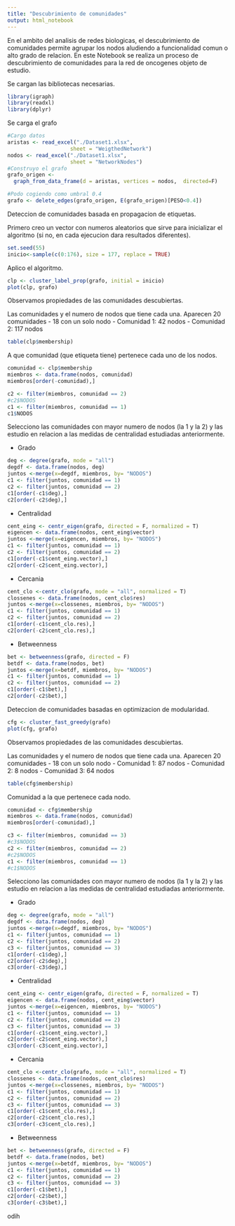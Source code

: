 ---
title: "Descubrimiento de comunidades"
output: html_notebook
---

En el ambito del analisis de redes biologicas, el descubrimiento de comunidades permite agrupar los nodos aludiendo a funcionalidad comun o alto grado de relacion.
En este Notebook se realiza un proceso de descubrimiento de comunidades para la red de oncogenes objeto de estudio.


Se cargan las bibliotecas necesarias.
```{r}
library(igraph)
library(readxl)
library(dplyr)
```

Se carga el grafo
```{r}
#Cargo datos
aristas <- read_excel("./Dataset1.xlsx", 
                    sheet = "WeigthedNetwork")
nodos <- read_excel("./Dataset1.xlsx", 
                    sheet = "NetworkNodes")
#Construyo el grafo
grafo_origen <- 
  graph_from_data_frame(d = aristas, vertices = nodos,  directed=F)

#Podo cogiendo como umbral 0.4
grafo <- delete_edges(grafo_origen, E(grafo_origen)[PESO<0.4])
```

Deteccion de comunidades basada en propagacion de etiquetas.

Primero creo un vector con numeros aleatorios que sirve para inicializar el algoritmo (si no, en cada ejecucion dara resultados diferentes).
```{r}
set.seed(55)
inicio<-sample(c(0:176), size = 177, replace = TRUE)
```

Aplico el algoritmo.
```{r}
clp <- cluster_label_prop(grafo, initial = inicio)
plot(clp, grafo)
```
Observamos propiedades de las comunidades descubiertas.

Las comunidades y el numero de nodos que tiene cada una.
Aparecen 20 comunidades
- 18 con un solo nodo
- Comunidad 1: 42 nodos
- Comunidad 2: 117 nodos
```{r}
table(clp$membership)
```

A que comunidad (que etiqueta tiene) pertenece cada uno de los nodos. 
```{r}
comunidad <- clp$membership
miembros <- data.frame(nodos, comunidad)
miembros[order(-comunidad),]

c2 <- filter(miembros, comunidad == 2)
#c2$NODOS
c1 <- filter(miembros, comunidad == 1)
c1$NODOS
```

Selecciono las comunidades con mayor numero de nodos (la 1 y la 2) y las estudio en relacion a las medidas de centralidad estudiadas anteriormente.

- Grado
```{r}
deg <- degree(grafo, mode = "all")
degdf <- data.frame(nodos, deg)
juntos <-merge(x=degdf, miembros, by= "NODOS")
c1 <- filter(juntos, comunidad == 1)
c2 <- filter(juntos, comunidad == 2)
c1[order(-c1$deg),]
c2[order(-c2$deg),]
```

- Centralidad
```{r}
cent_eing <- centr_eigen(grafo, directed = F, normalized = T)
eigencen <- data.frame(nodos, cent_eing$vector)
juntos <-merge(x=eigencen, miembros, by= "NODOS")
c1 <- filter(juntos, comunidad == 1)
c2 <- filter(juntos, comunidad == 2)
c1[order(-c1$cent_eing.vector),]
c2[order(-c2$cent_eing.vector),]
```

- Cercania
```{r}
cent_clo <-centr_clo(grafo, mode = "all", normalized = T)
clossenes <- data.frame(nodos, cent_clo$res)
juntos <-merge(x=clossenes, miembros, by= "NODOS")
c1 <- filter(juntos, comunidad == 1)
c2 <- filter(juntos, comunidad == 2)
c1[order(-c1$cent_clo.res),]
c2[order(-c2$cent_clo.res),]
```
- Betweenness
```{r}
bet <- betweenness(grafo, directed = F)
betdf <- data.frame(nodos, bet)
juntos <-merge(x=betdf, miembros, by= "NODOS")
c1 <- filter(juntos, comunidad == 1)
c2 <- filter(juntos, comunidad == 2)
c1[order(-c1$bet),]
c2[order(-c2$bet),]
```



Deteccion de comunidades basadas en optimizacion de modularidad.
```{r}
cfg <- cluster_fast_greedy(grafo)
plot(cfg, grafo)
```
Observamos propiedades de las comunidades descubiertas.

Las comunidades y el numero de nodos que tiene cada una.
Aparecen 20 comunidades
- 18 con un solo nodo
- Comunidad 1: 87 nodos
- Comunidad 2: 8 nodos
- Comunidad 3: 64 nodos
```{r}
table(cfg$membership)
```

Comunidad a la que pertenece cada nodo.
```{r}
comunidad <- cfg$membership
miembros <- data.frame(nodos, comunidad)
miembros[order(-comunidad),]

c3 <- filter(miembros, comunidad == 3)
#c3$NODOS
c2 <- filter(miembros, comunidad == 2)
#c2$NODOS
c1 <- filter(miembros, comunidad == 1)
#c1$NODOS
```

Selecciono las comunidades con mayor numero de nodos (la 1 y la 2) y las estudio en relacion a las medidas de centralidad estudiadas anteriormente.

- Grado
```{r}
deg <- degree(grafo, mode = "all")
degdf <- data.frame(nodos, deg)
juntos <-merge(x=degdf, miembros, by= "NODOS")
c1 <- filter(juntos, comunidad == 1)
c2 <- filter(juntos, comunidad == 2)
c3 <- filter(juntos, comunidad == 3)
c1[order(-c1$deg),]
c2[order(-c2$deg),]
c3[order(-c3$deg),]
```

- Centralidad
```{r}
cent_eing <- centr_eigen(grafo, directed = F, normalized = T)
eigencen <- data.frame(nodos, cent_eing$vector)
juntos <-merge(x=eigencen, miembros, by= "NODOS")
c1 <- filter(juntos, comunidad == 1)
c2 <- filter(juntos, comunidad == 2)
c3 <- filter(juntos, comunidad == 3)
c1[order(-c1$cent_eing.vector),]
c2[order(-c2$cent_eing.vector),]
c3[order(-c3$cent_eing.vector),]
```

- Cercania
```{r}
cent_clo <-centr_clo(grafo, mode = "all", normalized = T)
clossenes <- data.frame(nodos, cent_clo$res)
juntos <-merge(x=clossenes, miembros, by= "NODOS")
c1 <- filter(juntos, comunidad == 1)
c2 <- filter(juntos, comunidad == 2)
c3 <- filter(juntos, comunidad == 3)
c1[order(-c1$cent_clo.res),]
c2[order(-c2$cent_clo.res),]
c3[order(-c3$cent_clo.res),]
```

- Betweenness
```{r}
bet <- betweenness(grafo, directed = F)
betdf <- data.frame(nodos, bet)
juntos <-merge(x=betdf, miembros, by= "NODOS")
c1 <- filter(juntos, comunidad == 1)
c2 <- filter(juntos, comunidad == 2)
c3 <- filter(juntos, comunidad == 3)
c1[order(-c1$bet),]
c2[order(-c2$bet),]
c3[order(-c3$bet),]
```

odih
```{r}


```
